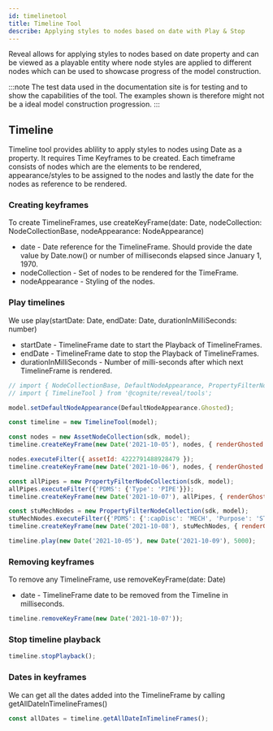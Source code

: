 ```yaml
---
id: timelinetool
title: Timeline Tool
describe: Applying styles to nodes based on date with Play & Stop
---
```



Reveal allows for applying styles to nodes based on date property and can be viewed as a playable entity
where node styles are applied to different nodes which can be used to showcase progress of the model construction.


:::note
The test data used in the documentation site is for testing and to show the capabilities of the tool.
The examples shown is therefore might not be a ideal model construction progression.
:::

<DemoWrapper name="Cognite3DViewerDemo" />

## Timeline

Timeline tool provides ablility to apply styles to nodes using Date as a property. It requires Time Keyframes to be created.
Each timeframe consists of nodes which are the elements to be rendered, appearance/styles to be assigned to the nodes and
lastly the date for the nodes as reference to be rendered.

### Creating keyframes
To create TimelineFrames, use createKeyFrame(date: Date, nodeCollection: NodeCollectionBase, nodeAppearance: NodeAppearance)
- date - Date reference for the TimelineFrame. Should provide the date value by Date.now() or number of milliseconds elapsed since January 1, 1970.
- nodeCollection - Set of nodes to be rendered for the TimeFrame.
- nodeAppearance - Styling of the nodes.

### Play timelines
We use play(startDate: Date, endDate: Date, durationInMilliSeconds: number)
- startDate - TimelineFrame date to start the Playback of TimelineFrames.
- endDate - TimelineFrame date to stop the Playback of TimelineFrames.
- durationInMilliSeconds - Number of milli-seconds after which next TimelineFrame is rendered.

```js runnable
// import { NodeCollectionBase, DefaultNodeAppearance, PropertyFilterNodeCollection } from '@cognite/reveal';
// import { TimelineTool } from '@cognite/reveal/tools';

model.setDefaultNodeAppearance(DefaultNodeAppearance.Ghosted);

const timeline = new TimelineTool(model);

const nodes = new AssetNodeCollection(sdk, model);
timeline.createKeyFrame(new Date('2021-10-05'), nodes, { renderGhosted: false, outlineColor: NodeOutlineColor.Cyan });

nodes.executeFilter({ assetId: 4222791488928479 });
timeline.createKeyFrame(new Date('2021-10-06'), nodes, { renderGhosted: false, outlineColor: NodeOutlineColor.Orange });

const allPipes = new PropertyFilterNodeCollection(sdk, model);
allPipes.executeFilter({'PDMS': {'Type': 'PIPE'}});
timeline.createKeyFrame(new Date('2021-10-07'), allPipes, { renderGhosted: false, color: [40, 200, 20] });

const stuMechNodes = new PropertyFilterNodeCollection(sdk, model);
stuMechNodes.executeFilter({'PDMS': {':capDisc': 'MECH', 'Purpose': 'STU' }});
timeline.createKeyFrame(new Date('2021-10-08'), stuMechNodes, { renderGhosted: false, color: [80, 100, 120] });

timeline.play(new Date('2021-10-05'), new Date('2021-10-09'), 5000);

```

### Removing keyframes
To remove any TimelineFrame, use removeKeyFrame(date: Date)
- date - TimelineFrame date to be removed from the Timeline in milliseconds.

```js runnable
timeline.removeKeyFrame(new Date('2021-10-07'));
```

### Stop timeline playback

```js runnable
timeline.stopPlayback();
```
### Dates in keyframes
We can get all the dates added into the TimelineFrame by calling getAllDateInTimelineFrames()

```js runnable
const allDates = timeline.getAllDateInTimelineFrames();
```
